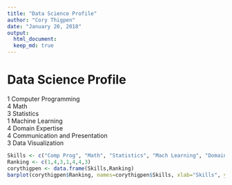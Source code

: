 ---
title: "Data Science Profile"
author: "Cory Thigpen"
date: "January 20, 2018"
output: 
  html_document:
  keep_md: true
---
# Data Science Profile
1 Computer Programming<br>
4 Math<br>
3 Statistics<br>
1 Machine Learning<br>
4 Domain Expertise<br>
4 Communication and Presentation<br>
3 Data Visualization<br>

```{r}
Skills <- c("Comp Prog", "Math", "Statistics", "Mach Learning", "Domain Exp", "Comm and Pres", "Data Vis")
Ranking <- c(1,4,3,1,4,4,3)
corythigpen <- data.frame(Skills,Ranking)
barplot(corythigpen$Ranking, names=corythigpen$Skills, xlab="Skills", ylab="Ranking", main="Cory Thigpen - Data Science Skills Jan 2018", cex.names=.4)

```
